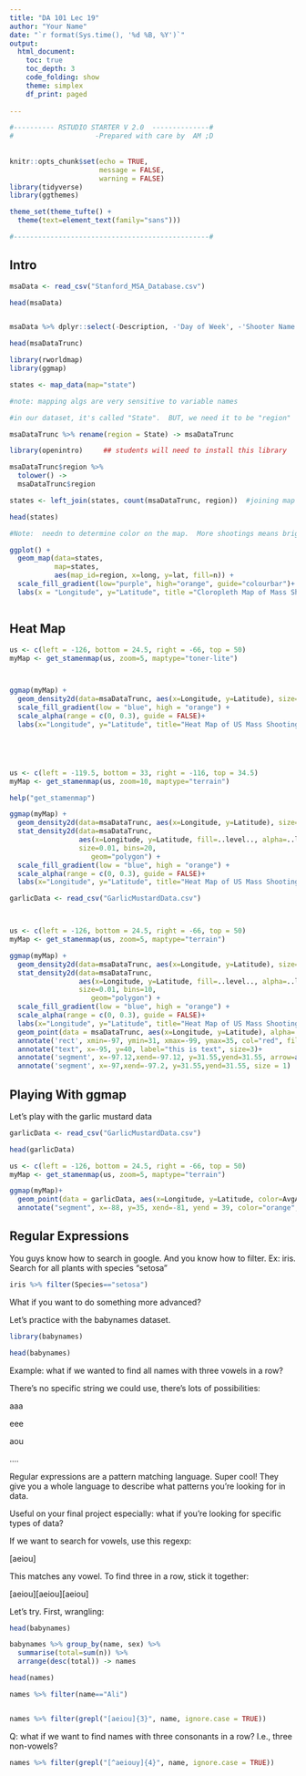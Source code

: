 ```yaml
---
title: "DA 101 Lec 19"
author: "Your Name"
date: "`r format(Sys.time(), '%d %B, %Y')`"
output: 
  html_document:
    toc: true
    toc_depth: 3
    code_folding: show
    theme: simplex
    df_print: paged
  
---
```


```r

#---------- RSTUDIO STARTER V 2.0  --------------#
#                    -Prepared with care by  AM ;D
                
                                                                          
knitr::opts_chunk$set(echo = TRUE, 
                      message = FALSE, 
                      warning = FALSE)      
library(tidyverse)                
library(ggthemes)                    

theme_set(theme_tufte() +                                     
  theme(text=element_text(family="sans")))  

#------------------------------------------------#
```


## Intro

```r

msaData <- read_csv("Stanford_MSA_Database.csv")

head(msaData)


msaData %>% dplyr::select(-Description, -'Day of Week', -'Shooter Name', -'Type of Gun - Detailed', -'Targeted Victim/s - Detailed', -'Possible Motive - Detailed', -'History of Mental Illness - Detailed', -starts_with("Data "), -Notes) -> msaDataTrunc

head(msaDataTrunc)

```

```r
library(rworldmap)
library(ggmap)

states <- map_data(map="state")

#note: mapping algs are very sensitive to variable names

#in our dataset, it's called "State".  BUT, we need it to be "region"

msaDataTrunc %>% rename(region = State) -> msaDataTrunc

library(openintro)     ## students will need to install this library

msaDataTrunc$region %>% 
  tolower() ->
  msaDataTrunc$region

states <- left_join(states, count(msaDataTrunc, region))  #joining map data with shooting data

head(states)

#Note:  needn to determine color on the map.  More shootings means brighter color!

ggplot() +
  geom_map(data=states, 
           map=states, 
           aes(map_id=region, x=long, y=lat, fill=n)) +
  scale_fill_gradient(low="purple", high="orange", guide="colourbar")+
  labs(x = "Longitude", y="Latitude", title ="Cloropleth Map of Mass Shootings")



```

## Heat Map

```r
us <- c(left = -126, bottom = 24.5, right = -66, top = 50)
myMap <- get_stamenmap(us, zoom=5, maptype="toner-lite")



ggmap(myMap) +
  geom_density2d(data=msaDataTrunc, aes(x=Longitude, y=Latitude), size=0.3)+
  scale_fill_gradient(low = "blue", high = "orange") +
  scale_alpha(range = c(0, 0.3), guide = FALSE)+
  labs(x="Longitude", y="Latitude", title="Heat Map of US Mass Shooting Fatalities")+geom_point(data = msaDataTrunc, aes(x=Longitude, y=Latitude), alpha=.5, size=1)






```


```r
us <- c(left = -119.5, bottom = 33, right = -116, top = 34.5)
myMap <- get_stamenmap(us, zoom=10, maptype="terrain")

help("get_stamenmap")

ggmap(myMap) +
  geom_density2d(data=msaDataTrunc, aes(x=Longitude, y=Latitude), size=0.3)+
  stat_density2d(data=msaDataTrunc, 
                 aes(x=Longitude, y=Latitude, fill=..level.., alpha=..level..),
                 size=0.01, bins=20,
             	    geom="polygon") +
  scale_fill_gradient(low = "blue", high = "orange") +
  scale_alpha(range = c(0, 0.3), guide = FALSE)+
  labs(x="Longitude", y="Latitude", title="Heat Map of US Mass Shooting Fatalities")+geom_point(data = msaDataTrunc, aes(x=Longitude, y=Latitude), alpha=.5, size=1)

```

```r
garlicData <- read_csv("GarlicMustardData.csv")



us <- c(left = -126, bottom = 24.5, right = -66, top = 50)
myMap <- get_stamenmap(us, zoom=5, maptype="terrain")

ggmap(myMap) +
  geom_density2d(data=msaDataTrunc, aes(x=Longitude, y=Latitude), size=0.3)+
  stat_density2d(data=msaDataTrunc, 
                 aes(x=Longitude, y=Latitude, fill=..level.., alpha=..level..),
                 size=0.01, bins=10,
             	    geom="polygon") +
  scale_fill_gradient(low = "blue", high = "orange") +
  scale_alpha(range = c(0, 0.3), guide = FALSE)+
  labs(x="Longitude", y="Latitude", title="Heat Map of US Mass Shooting Fatalities")+
  geom_point(data = msaDataTrunc, aes(x=Longitude, y=Latitude), alpha=.5, size=1)+
  annotate('rect', xmin=-97, ymin=31, xmax=-99, ymax=35, col="red", fill="transparent")+
  annotate("text", x=-95, y=40, label="this is text", size=3)+
  annotate('segment', x=-97.12,xend=-97.12, y=31.55,yend=31.55, arrow=arrow(length=unit(0.3,"cm")), size = 1)+
  annotate('segment', x=-97,xend=-97.2, y=31.55,yend=31.55, size = 1)


```




## Playing With ggmap

Let's play with the garlic mustard data

```r

garlicData <- read_csv("GarlicMustardData.csv")

head(garlicData)

us <- c(left = -126, bottom = 24.5, right = -66, top = 50)
myMap <- get_stamenmap(us, zoom=5, maptype="terrain")

ggmap(myMap)+
  geom_point(data = garlicData, aes(x=Longitude, y=Latitude, color=AvgAdultHeight), alpha=.5, size=1)+
  annotate("segment", x=-88, y=35, xend=-81, yend = 39, color="orange", arrow=arrow(length=unit(.3,"cm")))


```




## Regular Expressions

You guys know how to search in google.  And you know how to filter.  Ex: iris.  Search for all plants with species "setosa"

```r
iris %>% filter(Species=="setosa")
```


What if you want to do something more advanced?  

Let's practice with the babynames dataset.

```r
library(babynames)

head(babynames)

```

Example:  what if we wanted to find all names with three vowels in a row?

There's no specific string we could use, there's lots of possibilities:

aaa

eee

aou

....


Regular expressions are a pattern matching language.  Super cool!  They give you a whole language to describe what patterns you're looking for in data.

Useful on your final project especially:  what if you're looking for specific types of data?  


If we want to search for vowels, use this regexp:

[aeiou]

This matches any vowel.  To find three in a row, stick it together:

[aeiou][aeiou][aeiou]

Let's try.  First, wrangling:

```r
head(babynames)

babynames %>% group_by(name, sex) %>% 
  summarise(total=sum(n)) %>%
  arrange(desc(total)) -> names

head(names)

names %>% filter(name=="Ali")


names %>% filter(grepl("[aeiou]{3}", name, ignore.case = TRUE))

```






Q: what if we want to find names with three consonants in a row?  I.e., three non-vowels?


```r
names %>% filter(grepl("[^aeiouy]{4}", name, ignore.case = TRUE))
```


























